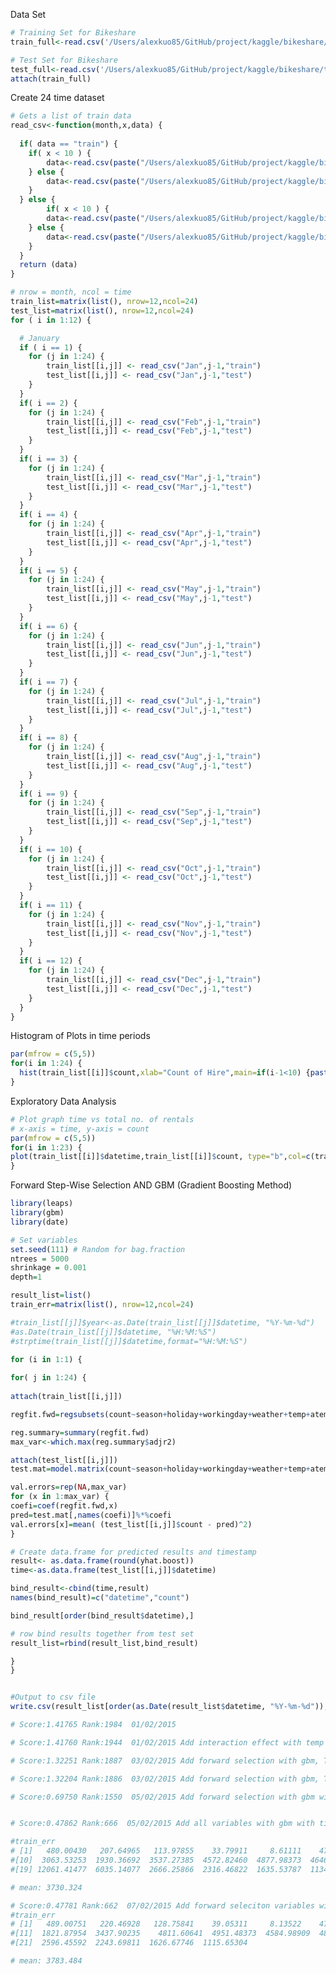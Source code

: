 Data Set
```r
# Training Set for Bikeshare
train_full<-read.csv('/Users/alexkuo85/GitHub/project/kaggle/bikeshare/train.csv')

# Test Set for Bikeshare
test_full<-read.csv('/Users/alexkuo85/GitHub/project/kaggle/bikeshare/test.csv')
attach(train_full)
```

Create 24 time dataset
```r
# Gets a list of train data 
read_csv<-function(month,x,data) {
  
  if( data == "train") {
    if( x < 10 ) {
        data<-read.csv(paste("/Users/alexkuo85/GitHub/project/kaggle/bikeshare/data/train/", month,"/train_", tolower(month), "_0", x, ".csv", sep=""))
    } else {
        data<-read.csv(paste("/Users/alexkuo85/GitHub/project/kaggle/bikeshare/data/train/", month,"/train_", tolower(month), "_", x, ".csv", sep=""))
    }
  } else {
        if( x < 10 ) {
        data<-read.csv(paste("/Users/alexkuo85/GitHub/project/kaggle/bikeshare/data/test/", month,"/test_", tolower(month), "_0", x, ".csv", sep=""))
    } else {
        data<-read.csv(paste("/Users/alexkuo85/GitHub/project/kaggle/bikeshare/data/test/", month,"/test_", tolower(month), "_", x, ".csv", sep=""))
    }
  }
  return (data)
}

# nrow = month, ncol = time
train_list=matrix(list(), nrow=12,ncol=24)
test_list=matrix(list(), nrow=12,ncol=24)
for ( i in 1:12) {

  # January
  if ( i == 1) { 
    for (j in 1:24) {
        train_list[[i,j]] <- read_csv("Jan",j-1,"train")
        test_list[[i,j]] <- read_csv("Jan",j-1,"test")
    }
  }
  if( i == 2) {
    for (j in 1:24) {
        train_list[[i,j]] <- read_csv("Feb",j-1,"train")
        test_list[[i,j]] <- read_csv("Feb",j-1,"test")
    }   
  }
  if( i == 3) {
    for (j in 1:24) {
        train_list[[i,j]] <- read_csv("Mar",j-1,"train")
        test_list[[i,j]] <- read_csv("Mar",j-1,"test")
    }   
  }
  if( i == 4) {
    for (j in 1:24) {
        train_list[[i,j]] <- read_csv("Apr",j-1,"train")
        test_list[[i,j]] <- read_csv("Apr",j-1,"test")
    }   
  }
  if( i == 5) {
    for (j in 1:24) {
        train_list[[i,j]] <- read_csv("May",j-1,"train")
        test_list[[i,j]] <- read_csv("May",j-1,"test")
    }   
  }
  if( i == 6) {
    for (j in 1:24) {
        train_list[[i,j]] <- read_csv("Jun",j-1,"train")
        test_list[[i,j]] <- read_csv("Jun",j-1,"test")
    }   
  }
  if( i == 7) {
    for (j in 1:24) {
        train_list[[i,j]] <- read_csv("Jul",j-1,"train")
        test_list[[i,j]] <- read_csv("Jul",j-1,"test")
    }   
  }
  if( i == 8) {
    for (j in 1:24) {
        train_list[[i,j]] <- read_csv("Aug",j-1,"train")
        test_list[[i,j]] <- read_csv("Aug",j-1,"test")
    }   
  }
  if( i == 9) {
    for (j in 1:24) {
        train_list[[i,j]] <- read_csv("Sep",j-1,"train")
        test_list[[i,j]] <- read_csv("Sep",j-1,"test")
    }   
  }
  if( i == 10) {
    for (j in 1:24) {
        train_list[[i,j]] <- read_csv("Oct",j-1,"train")
        test_list[[i,j]] <- read_csv("Oct",j-1,"test")
    }   
  }
  if( i == 11) {
    for (j in 1:24) {
        train_list[[i,j]] <- read_csv("Nov",j-1,"train")
        test_list[[i,j]] <- read_csv("Nov",j-1,"test")
    }   
  }
  if( i == 12) {
    for (j in 1:24) {
        train_list[[i,j]] <- read_csv("Dec",j-1,"train")
        test_list[[i,j]] <- read_csv("Dec",j-1,"test")
    }   
  }
}
```

Histogram of Plots in time periods
```r
par(mfrow = c(5,5))
for(i in 1:24) {
  hist(train_list[[i]]$count,xlab="Count of Hire",main=if(i-1<10) {paste("Time 0", i-1,":00:00",sep="") }else {paste("Time ", i-1,":00:00",sep="")})
}
```

Exploratory Data Analysis
```r
# Plot graph time vs total no. of rentals
# x-axis = time, y-axis = count
par(mfrow = c(5,5))
for(i in 1:23) {
plot(train_list[[i]]$datetime,train_list[[i]]$count, type="b",col=c(train_list[[i]]$season), xlab=if(i<10) {paste("Time 0", i,":00:00",sep="") }else {paste("Time ", i,":00:00",sep="")} , ylab="Number of Bikes hired")
}
```

Forward Step-Wise Selection
AND
GBM (Gradient Boosting Method)
```r
library(leaps)
library(gbm)
library(date)

# Set variables
set.seed(111) # Random for bag.fraction 
ntrees = 5000
shrinkage = 0.001
depth=1

result_list=list()
train_err=matrix(list(), nrow=12,ncol=24)

#train_list[[j]]$year<-as.Date(train_list[[j]]$datetime, "%Y-%m-%d")
#as.Date(train_list[[j]]$datetime, "%H:%M:%S")
#strptime(train_list[[j]]$datetime,format="%H:%M:%S")

for (i in 1:1) {
  
for( j in 1:24) {
  
attach(train_list[[i,j]])

regfit.fwd=regsubsets(count~season+holiday+workingday+weather+temp+atemp+humidity+windspeed,data=train_list[[i,j]],nvmax=8,method="forward")

reg.summary=summary(regfit.fwd)
max_var<-which.max(reg.summary$adjr2)

attach(test_list[[i,j]])
test.mat=model.matrix(count~season+holiday+workingday+weather+temp+atemp+humidity+windspeed,data=test_list[[i,j]])

val.errors=rep(NA,max_var)
for (x in 1:max_var) {
coefi=coef(regfit.fwd,x)
pred=test.mat[,names(coefi)]%*%coefi
val.errors[x]=mean( (test_list[[i,j]]$count - pred)^2)
}

# Create data.frame for predicted results and timestamp
result<- as.data.frame(round(yhat.boost))
time<-as.data.frame(test_list[[i,j]]$datetime)

bind_result<-cbind(time,result)
names(bind_result)=c("datetime","count")

bind_result[order(bind_result$datetime),]

# row bind results together from test set
result_list=rbind(result_list,bind_result)

}
}


#Output to csv file
write.csv(result_list[order(as.Date(result_list$datetime, "%Y-%m-%d")),], file = "/Users/alexkuo85/GitHub/project/kaggle/bikeshare/results.csv")

```

```r
# Score:1.41765 Rank:1984  01/02/2015 

# Score:1.41760 Rank:1944  01/02/2015 Add interaction effect with temp and season

# Score:1.32251 Rank:1887  03/02/2015 Add forward selection with gbm, Train Error: 21299.9 , iter_CV: 6

# Score:1.32204 Rank:1886  03/02/2015 Add forward selection with gbm, Train Error: 21301.29 , iter_CV: 6

# Score:0.69750 Rank:1550  05/02/2015 Add forward selection with gbm with time slice comparison, Train Error: avg 1120.663 , iter_CV: 6


# Score:0.47862 Rank:666  05/02/2015 Add all variables with gbm with time slice comparison, Train Error: avg 1119.123 , iter_CV: 6

#train_err
# [1]   480.00430   207.64965   113.97855    33.79911     8.61111    47.73739   604.32317  4260.34717 11110.11803
#[10]  3063.53253  1930.36692  3537.27385  4572.82460  4877.98373  4646.82558  4876.80290  6080.68813 13225.24273
#[19] 12061.41477  6035.14077  2666.25866  2316.46822  1635.53787  1134.85420

# mean: 3730.324

# Score:0.47781 Rank:662  07/02/2015 Add forward seleciton variables with gbm with time slice comparison, , iter_CV: 6
#train_err
# [1]   489.00751   220.46928   128.75841    39.05311     8.13522    47.76798   640.08204  4938.74679 12171.17171  3667.72902
#[11]  1821.87954  3437.90235    4811.60641  4951.48373  4584.98909  4898.00689  6069.46272 12749.48550 11868.96714  5676.43607
#[21]  2596.45592  2243.69811  1626.67746  1115.65304

# mean: 3783.484

```